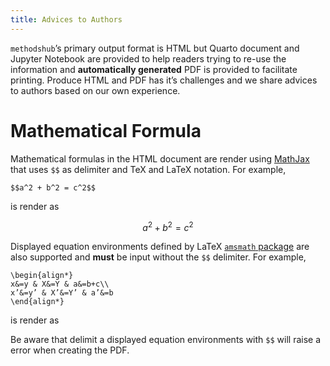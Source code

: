 ```yaml
---
title: Advices to Authors
---
```


`methodshub`'s primary output format is HTML but Quarto document and Jupyter Notebook are provided to help readers trying to re-use the information and **automatically generated** PDF is provided to facilitate printing. Produce HTML and PDF has it's challenges and we share advices to authors based on our own experience.

# Mathematical Formula

Mathematical formulas in the HTML document are render using [MathJax](https://www.mathjax.org/) that uses `$$` as delimiter and TeX and LaTeX notation. For example,

```
$$a^2 + b^2 = c^2$$
```

is render as

$$a^2 + b^2 = c^2$$

Displayed equation environments defined by LaTeX [`amsmath` package](http://www.ams.org/arc/tex/amsmath/amsldoc.pdf) are also supported and **must** be input without the `$$` delimiter. For example,

```
\begin{align*}
x&=y & X&=Y & a&=b+c\\
x’&=y’ & X’&=Y’ & a’&=b
\end{align*}
```

is render as

\begin{align*}
x&=y & X&=Y & a&=b+c\\
x’&=y’ & X’&=Y’ & a’&=b
\end{align*}

Be aware that delimit a displayed equation environments with `$$` will raise a error when creating the PDF.
